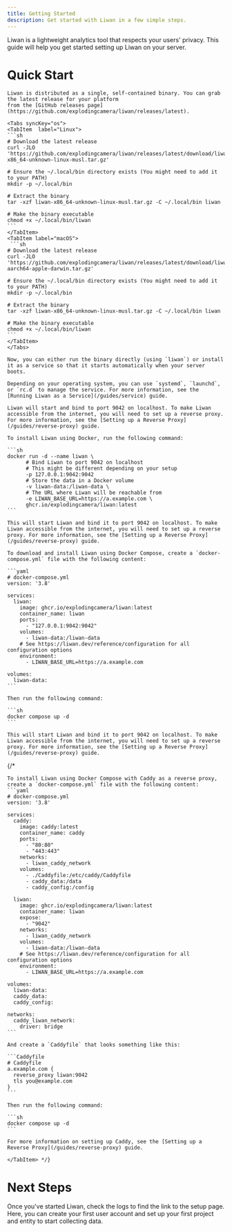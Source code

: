 ```yaml
---
title: Getting Started
description: Get started with Liwan in a few simple steps.
---
```



Liwan is a lightweight analytics tool that respects your users' privacy. This guide will help you get started setting up Liwan on your server.

# Quick Start

<Tabs syncKey="docker">
  <TabItem icon="rocket" label="Binary">
    
    Liwan is distributed as a single, self-contained binary. You can grab the latest release for your platform
    from the [GitHub releases page](https://github.com/explodingcamera/liwan/releases/latest).

    <Tabs syncKey="os">
    <TabItem  label="Linux">
    ```sh
    # Download the latest release
    curl -JLO 'https://github.com/explodingcamera/liwan/releases/latest/download/liwan-x86_64-unknown-linux-musl.tar.gz'

    # Ensure the ~/.local/bin directory exists (You might need to add it to your PATH)
    mkdir -p ~/.local/bin

    # Extract the binary
    tar -xzf liwan-x86_64-unknown-linux-musl.tar.gz -C ~/.local/bin liwan

    # Make the binary executable
    chmod +x ~/.local/bin/liwan
    ```
    </TabItem>
    <TabItem label="macOS">
     ```sh
    # Download the latest release
    curl -JLO 'https://github.com/explodingcamera/liwan/releases/latest/download/liwan-aarch64-apple-darwin.tar.gz'

    # Ensure the ~/.local/bin directory exists (You might need to add it to your PATH)
    mkdir -p ~/.local/bin

    # Extract the binary
    tar -xzf liwan-x86_64-unknown-linux-musl.tar.gz -C ~/.local/bin liwan

    # Make the binary executable
    chmod +x ~/.local/bin/liwan
    ```
    </TabItem>
    </Tabs>

    Now, you can either run the binary directly (using `liwan`) or install it as a service so that it starts automatically when your server boots.

    Depending on your operating system, you can use `systemd`, `launchd`, or `rc.d` to manage the service. For more information, see the [Running Liwan as a Service](/guides/service) guide.

    Liwan will start and bind to port 9042 on localhost. To make Liwan accessible from the internet, you will need to set up a reverse proxy. For more information, see the [Setting up a Reverse Proxy](/guides/reverse-proxy) guide.

  </TabItem>
  <TabItem icon="seti:docker" label="Docker">
  
    To install Liwan using Docker, run the following command:

    ```sh
    docker run -d --name liwan \
          # Bind Liwan to port 9042 on localhost
          # This might be different depending on your setup
          -p 127.0.0.1:9042:9042
          # Store the data in a Docker volume
          -v liwan-data:/liwan-data \
          # The URL where Liwan will be reachable from
          -e LIWAN_BASE_URL=https://a.example.com \
          ghcr.io/explodingcamera/liwan:latest
    ```

    This will start Liwan and bind it to port 9042 on localhost. To make Liwan accessible from the internet, you will need to set up a reverse proxy. For more information, see the [Setting up a Reverse Proxy](/guides/reverse-proxy) guide.

  </TabItem>
  <TabItem icon="seti:docker" label="Docker Compose">
  
    To download and install Liwan using Docker Compose, create a `docker-compose.yml` file with the following content:

    ```yaml
    # docker-compose.yml
    version: '3.8'

    services:
      liwan:
        image: ghcr.io/explodingcamera/liwan:latest
        container_name: liwan
        ports:
          - "127.0.0.1:9042:9042"
        volumes:
          - liwan-data:/liwan-data
        # See https://liwan.dev/reference/configuration for all configuration options
        environment:
          - LIWAN_BASE_URL=https://a.example.com

    volumes:
      liwan-data:
    ```

    Then run the following command:

    ```sh
    docker compose up -d
    ```

    This will start Liwan and bind it to port 9042 on localhost. To make Liwan accessible from the internet, you will need to set up a reverse proxy. For more information, see the [Setting up a Reverse Proxy](/guides/reverse-proxy) guide.

  </TabItem>
  {/* <TabItem icon="seti:docker" label="Docker Compose (with Caddy)">
  
    To install Liwan using Docker Compose with Caddy as a reverse proxy, create a `docker-compose.yml` file with the following content:
    ```yaml
    # docker-compose.yml
    version: '3.8'

    services:
      caddy:
        image: caddy:latest
        container_name: caddy
        ports:
          - "80:80"
          - "443:443"
        networks:
          - liwan_caddy_network
        volumes:
          - ./Caddyfile:/etc/caddy/Caddyfile
          - caddy_data:/data
          - caddy_config:/config

      liwan:
        image: ghcr.io/explodingcamera/liwan:latest
        container_name: liwan
        expose:
          - "9042"
        networks:
          - liwan_caddy_network
        volumes:
          - liwan-data:/liwan-data
        # See https://liwan.dev/reference/configuration for all configuration options
        environment:
          - LIWAN_BASE_URL=https://a.example.com

    volumes:
      liwan-data:
      caddy_data:
      caddy_config:

    networks:
      caddy_liwan_network:
        driver: bridge
    ```

    And create a `Caddyfile` that looks something like this:

    ```Caddyfile
    # Caddyfile
    a.example.com {
      reverse_proxy liwan:9042
      tls you@example.com
    }
    ```

    Then run the following command:

    ```sh
    docker compose up -d
    ```

    For more information on setting up Caddy, see the [Setting up a Reverse Proxy](/guides/reverse-proxy) guide.

    </TabItem> */}

</Tabs>

# Next Steps

Once you've started Liwan, check the logs to find the link to the setup page. Here, you can create your first
user account and set up your first project and entity to start collecting data.
